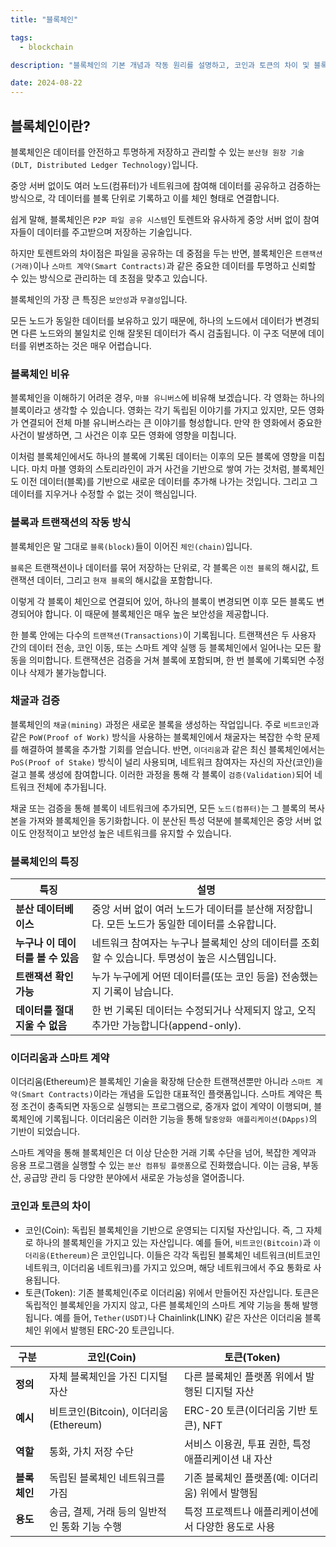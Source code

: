 ```yaml
---
title: "블록체인"

tags:
  - blockchain

description: "블록체인의 기본 개념과 작동 원리를 설명하고, 코인과 토큰의 차이 및 블록체인 기술의 다양한 응용 사례를 살펴보겠습니다."

date: 2024-08-22
---
```


## 블록체인이란?

블록체인은 데이터를 안전하고 투명하게 저장하고 관리할 수 있는 `분산형 원장 기술(DLT, Distributed Ledger Technology)`입니다.

중앙 서버 없이도 여러 노드(컴퓨터)가 네트워크에 참여해 데이터를 공유하고 검증하는 방식으로, 각 데이터를 블록 단위로 기록하고 이를 체인 형태로 연결합니다.

쉽게 말해, 블록체인은 `P2P 파일 공유 시스템`인 토렌트와 유사하게 중앙 서버 없이 참여자들이 데이터를 주고받으며 저장하는 기술입니다.

하지만 토렌트와의 차이점은 파일을 공유하는 데 중점을 두는 반면, 블록체인은 `트랜잭션(거래)`이나 `스마트 계약(Smart Contracts)`과 같은 중요한 데이터를 투명하고 신뢰할 수 있는 방식으로 관리하는 데 초점을 맞추고 있습니다.

블록체인의 가장 큰 특징은 `보안성`과 `무결성`입니다.

모든 노드가 동일한 데이터를 보유하고 있기 때문에, 하나의 노드에서 데이터가 변경되면 다른 노드와의 불일치로 인해 잘못된 데이터가 즉시 검출됩니다. 이 구조 덕분에 데이터를 위변조하는 것은 매우 어렵습니다.

### 블록체인 비유

블록체인을 이해하기 어려운 경우, `마블 유니버스`에 비유해 보겠습니다. 각 영화는 하나의 블록이라고 생각할 수 있습니다. 영화는 각기 독립된 이야기를 가지고 있지만, 모든 영화가 연결되어 전체 마블 유니버스라는 큰 이야기를 형성합니다. 만약 한 영화에서 중요한 사건이 발생하면, 그 사건은 이후 모든 영화에 영향을 미칩니다.

이처럼 블록체인에서도 하나의 블록에 기록된 데이터는 이후의 모든 블록에 영향을 미칩니다. 마치 마블 영화의 스토리라인이 과거 사건을 기반으로 쌓여 가는 것처럼, 블록체인도 이전 데이터(블록)를 기반으로 새로운 데이터를 추가해 나가는 것입니다. 그리고 그 데이터를 지우거나 수정할 수 없는 것이 핵심입니다.

### 블록과 트랜잭션의 작동 방식

블록체인은 말 그대로 `블록(block)`들이 이어진 `체인(chain)`입니다.

`블록`은 트랜잭션이나 데이터를 묶어 저장하는 단위로, 각 블록은 `이전 블록`의 해시값, 트랜잭션 데이터, 그리고 `현재 블록`의 해시값을 포함합니다.

이렇게 각 블록이 체인으로 연결되어 있어, 하나의 블록이 변경되면 이후 모든 블록도 변경되어야 합니다. 이 때문에 블록체인은 매우 높은 보안성을 제공합니다.

한 블록 안에는 다수의 `트랜잭션(Transactions)`이 기록됩니다. 트랜잭션은 두 사용자 간의 데이터 전송, 코인 이동, 또는 스마트 계약 실행 등 블록체인에서 일어나는 모든 활동을 의미합니다. 트랜잭션은 검증을 거쳐 블록에 포함되며, 한 번 블록에 기록되면 수정이나 삭제가 불가능합니다.

### 채굴과 검증

블록체인의 `채굴(mining)` 과정은 새로운 블록을 생성하는 작업입니다. 주로 `비트코인`과 같은 `PoW(Proof of Work)` 방식을 사용하는 블록체인에서 채굴자는 복잡한 수학 문제를 해결하여 블록을 추가할 기회를 얻습니다. 반면, `이더리움`과 같은 최신 블록체인에서는 `PoS(Proof of Stake)` 방식이 널리 사용되며, 네트워크 참여자는 자신의 자산(코인)을 걸고 블록 생성에 참여합니다. 이러한 과정을 통해 각 블록이 `검증(Validation)`되어 네트워크 전체에 추가됩니다.

채굴 또는 검증을 통해 블록이 네트워크에 추가되면, 모든 `노드(컴퓨터)`는 그 블록의 복사본을 가져와 블록체인을 동기화합니다. 이 분산된 특성 덕분에 블록체인은 중앙 서버 없이도 안정적이고 보안성 높은 네트워크를 유지할 수 있습니다.

### 블록체인의 특징

| **특징**                          | **설명**                                                                                        |
| --------------------------------- | ----------------------------------------------------------------------------------------------- |
| **분산 데이터베이스**             | 중앙 서버 없이 여러 노드가 데이터를 분산해 저장합니다. 모든 노드가 동일한 데이터를 소유합니다.  |
| **누구나 이 데이터를 볼 수 있음** | 네트워크 참여자는 누구나 블록체인 상의 데이터를 조회할 수 있습니다. 투명성이 높은 시스템입니다. |
| **트랜잭션 확인 가능**            | 누가 누구에게 어떤 데이터를(또는 코인 등을) 전송했는지 기록이 남습니다.                         |
| **데이터를 절대 지울 수 없음**    | 한 번 기록된 데이터는 수정되거나 삭제되지 않고, 오직 추가만 가능합니다(append-only).            |

### 이더리움과 스마트 계약

이더리움(Ethereum)은 블록체인 기술을 확장해 단순한 트랜잭션뿐만 아니라 `스마트 계약(Smart Contracts)`이라는 개념을 도입한 대표적인 플랫폼입니다. 스마트 계약은 특정 조건이 충족되면 자동으로 실행되는 프로그램으로, 중개자 없이 계약이 이행되며, 블록체인에 기록됩니다. 이더리움은 이러한 기능을 통해 `탈중앙화 애플리케이션(DApps)`의 기반이 되었습니다.

스마트 계약을 통해 블록체인은 더 이상 단순한 거래 기록 수단을 넘어, 복잡한 계약과 응용 프로그램을 실행할 수 있는 `분산 컴퓨팅 플랫폼`으로 진화했습니다. 이는 금융, 부동산, 공급망 관리 등 다양한 분야에서 새로운 가능성을 열어줍니다.

### 코인과 토큰의 차이

- 코인(Coin): 독립된 블록체인을 기반으로 운영되는 디지털 자산입니다. 즉, 그 자체로 하나의 블록체인을 가지고 있는 자산입니다. 예를 들어, `비트코인(Bitcoin)`과 `이더리움(Ethereum)`은 코인입니다. 이들은 각각 독립된 블록체인 네트워크(비트코인 네트워크, 이더리움 네트워크)를 가지고 있으며, 해당 네트워크에서 주요 통화로 사용됩니다.
- 토큰(Token): 기존 블록체인(주로 이더리움) 위에서 만들어진 자산입니다. 토큰은 독립적인 블록체인을 가지지 않고, 다른 블록체인의 스마트 계약 기능을 통해 발행됩니다. 예를 들어, `Tether(USDT)`나 Chainlink(LINK) 같은 자산은 이더리움 블록체인 위에서 발행된 ERC-20 토큰입니다.

| **구분**     | **코인(Coin)**                                | **토큰(Token)**                                     |
| ------------ | --------------------------------------------- | --------------------------------------------------- |
| **정의**     | 자체 블록체인을 가진 디지털 자산              | 다른 블록체인 플랫폼 위에서 발행된 디지털 자산      |
| **예시**     | 비트코인(Bitcoin), 이더리움(Ethereum)         | ERC-20 토큰(이더리움 기반 토큰), NFT                |
| **역할**     | 통화, 가치 저장 수단                          | 서비스 이용권, 투표 권한, 특정 애플리케이션 내 자산 |
| **블록체인** | 독립된 블록체인 네트워크를 가짐               | 기존 블록체인 플랫폼(예: 이더리움) 위에서 발행됨    |
| **용도**     | 송금, 결제, 거래 등의 일반적인 통화 기능 수행 | 특정 프로젝트나 애플리케이션에서 다양한 용도로 사용 |
